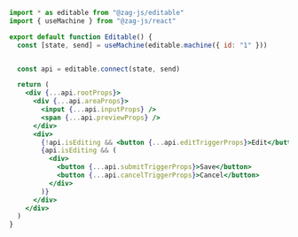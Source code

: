 ```jsx
import * as editable from "@zag-js/editable"
import { useMachine } from "@zag-js/react"

export default function Editable() {
  const [state, send] = useMachine(editable.machine({ id: "1" }))


  const api = editable.connect(state, send)

  return (
    <div {...api.rootProps}>
      <div {...api.areaProps}>
        <input {...api.inputProps} />
        <span {...api.previewProps} />
      </div>
      <div>
        {!api.isEditing && <button {...api.editTriggerProps}>Edit</button>}
        {api.isEditing && (
          <div>
            <button {...api.submitTriggerProps}>Save</button>
            <button {...api.cancelTriggerProps}>Cancel</button>
          </div>
        )}
      </div>
    </div>
  )
}
```
